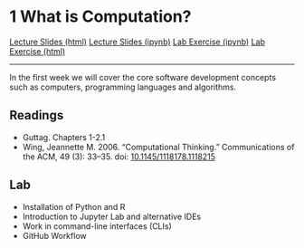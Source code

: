 # 1 What is Computation?

<div id="buttons">
<a class="btn btn-primary btn-lg" role="button" href="lectures/01b_week.html">Lecture Slides (html)</a>
<a class="btn btn-secondary btn-lg" role="button" href="https://github.com/ASDS-TCD/POP77001_Computer_Programming_2021/blob/main/lectures/01b_week.ipynb">Lecture Slides (ipynb)</a>
<a class="btn btn-success btn-lg" role="button" href="https://github.com/ASDS-TCD/POP77001_Computer_Programming_2021/blob/main/labs/01_week.ipynb">Lab Exercise (ipynb)</a>
<a class="btn btn-secondary btn-lg" role="button" href="labs/01_week.html">Lab Exercise (html)</a>
</div>
---

In the first week we will cover the core software development concepts such as computers, programming languages and algorithms.

## Readings

- Guttag. Chapters 1-2.1
- Wing, Jeannette M. 2006. "Computational Thinking." Communications of the ACM, 49 (3): 33–35. doi: [10.1145/1118178.1118215](https://doi.org/10.1145/1118178.1118215)

## Lab

- Installation of Python and R
- Introduction to Jupyter Lab and alternative IDEs
- Work in command-line interfaces (CLIs)
- GitHub Workflow
